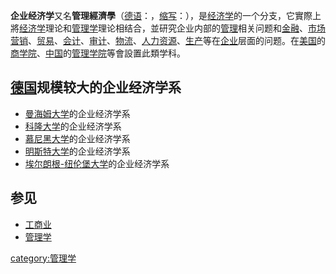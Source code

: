 {{NoteTA
|G1=Economics
}}
'''企业经济学'''又名'''管理經濟學'''（[[德语|德语]]：{{lang|de|Betriebswirtschaftslehre}}，[[缩写|缩写]]：{{lang|de|BWL}}），是[[经济学|经济学]]的一个分支，它實際上將[[经济学|经济学]]理论和[[管理学|管理学]]理论相结合，並研究企业内部的[[管理|管理]]相关问题和[[金融|金融]]、[[市场营销|市场营销]]、[[贸易|贸易]]、[[会计|会计]]、[[审计|审计]]、[[物流|物流]]、[[人力资源|人力资源]]、[[生产|生产]]等在[[企业|企业]]层面的问题。在[[美国|美国]]的[[商学院|商学院]]、[[中国|中国]]的[[管理学院|管理学院]]等會設置此類学科。

==[[德国|德国]]规模较大的企业经济学系==
*[[曼海姆大学|曼海姆大学]]的企业经济学系
*[[科隆大学|科隆大学]]的企业经济学系
*[[慕尼黑大学|慕尼黑大学]]的企业经济学系
*[[明斯特大学|明斯特大学]]的企业经济学系
*[[埃尔朗根-纽伦堡大学|埃尔朗根-纽伦堡大学]]的企业经济学系

==参见==
*[[工商业|工商业]]
*[[管理学|管理学]]

{{Mgmt-stub}}

{{微观经济学}}
{{管理學|state=autocollapse}}
{{Authority control}}
[[category:管理学|category:管理学]]
